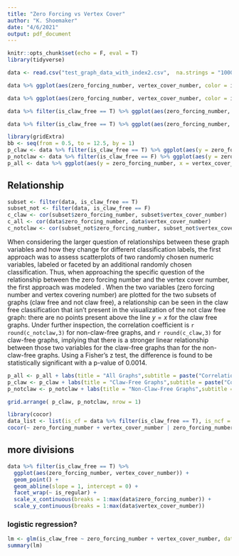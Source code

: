 ```yaml
---
title: "Zero Forcing vs Vertex Cover"
author: "K. Shoemaker"
date: "4/6/2021"
output: pdf_document
---
```


```r
knitr::opts_chunk$set(echo = F, eval = T)
library(tidyverse)
```

```r
data <- read.csv("test_graph_data_with_index2.csv",  na.strings = "1000000")
```

```r
data %>% ggplot(aes(zero_forcing_number, vertex_cover_number, color = is_claw_free)) + geom_point() + geom_abline(slope = 1, intercept = 0) + scale_x_continuous(breaks = 1:max(data$zero_forcing_number)) + scale_y_continuous(breaks = 1:max(data$vertex_cover_number)) + geom_smooth(method = "lm") + coord_flip()

```

```r
data %>% ggplot(aes(zero_forcing_number, vertex_cover_number, color = is_claw_free)) + geom_point() + facet_wrap(~ is_claw_free) + scale_x_continuous(breaks = 1:max(data$zero_forcing_number)) + scale_y_continuous(breaks = 1:max(data$vertex_cover_number))  + theme_linedraw() + geom_smooth(method = "lm") + coord_flip()
```

```r
data %>% filter(is_claw_free == T) %>% ggplot(aes(zero_forcing_number, vertex_cover_number)) + geom_point() + geom_abline(slope = 1, intercept = 0) + scale_x_continuous(breaks = 1:max(data$zero_forcing_number)) + scale_y_continuous(breaks = 1:max(data$vertex_cover_number))
```

```r
data %>% filter(is_claw_free == T) %>% ggplot(aes(zero_forcing_number, vertex_cover_number)) + geom_density_2d() + geom_abline(slope = 1, intercept = 0) + scale_x_continuous(breaks = 1:max(data$zero_forcing_number)) + scale_y_continuous(breaks = 1:max(data$vertex_cover_number))
```

```r
library(gridExtra)
bb <- seq(from = 0.5, to = 12.5, by = 1)
p_claw <- data %>% filter(is_claw_free == T) %>% ggplot(aes(y = zero_forcing_number, x = vertex_cover_number)) + geom_bin2d(breaks = bb) + scale_y_continuous(breaks = 1:12, limits = c(0.5,12.25)) + scale_x_continuous(breaks = 1:9)+ labs(x = "Vertex Cover", y = "Zero Forcing")
p_notclaw <- data %>% filter(is_claw_free == F) %>% ggplot(aes(y = zero_forcing_number, x = vertex_cover_number)) + geom_bin2d(breaks = bb)  + scale_y_continuous(breaks = 1:12, limits = c(0.5,12.25)) + scale_x_continuous(breaks = 1:9) + labs(x = "Vertex Cover", y = "Zero Forcing")
p_all <- data %>% ggplot(aes(y = zero_forcing_number, x = vertex_cover_number)) + geom_bin2d(breaks = bb)  + scale_y_continuous(breaks = 1:12, limits = c(0.5,12.25)) + scale_x_continuous(breaks = 1:9) +   labs(x = "Vertex Cover", y = "Zero Forcing")
```



## Relationship

```r
subset <- filter(data, is_claw_free == T)
subset_not <- filter(data, is_claw_free == F)
c_claw <- cor(subset$zero_forcing_number, subset$vertex_cover_number)
c_all <- cor(data$zero_forcing_number, data$vertex_cover_number)
c_notclaw <- cor(subset_not$zero_forcing_number, subset_not$vertex_cover_number)

```

When considering the larger question of relationships between these graph variables and how they change for different classification labels, the first approach was to assess scatterplots of two randomly chosen numeric variables, labeled or faceted by an additional randomly chosen classification. Thus, when approaching the specific question of the relationship between the zero forcing number and the vertex cover number, the first approach was modeled . When the two variables (zero forcing number and vertex covering number) are plotted for the two subsets of graphs (claw free and not claw free), a relationship can be seen in the claw free classification that isn't present in the visualization of the not claw free graph: there are no points present above the line $y = x$ for the claw free graphs. Under further inspection, the correlation coefficient is  `r round(c_notclaw,3)` for non-claw-free graphs,  and `r round(c_claw,3)` for claw-free graphs, implying that there is a stronger linear relationship between those two variables for the claw-free graphs than for the non-claw-free graphs. Using a Fisher's z test, the difference is found to be statistically significant with a p-value of 0.0014.


```r
p_all <- p_all + labs(title = "All Graphs",subtitle = paste("Correlation =", round(c_all,3)))
p_claw <- p_claw + labs(title = "Claw-Free Graphs",subtitle = paste("Correlation =", round(c_claw,3)))
p_notclaw <- p_notclaw + labs(title = "Non-Claw-Free Graphs",subtitle = paste("Correlation =", round(c_notclaw,3)))

grid.arrange( p_claw, p_notclaw, nrow = 1)
```

```r
library(cocor)
data_list <- list(is_cf = data %>% filter(is_claw_free == T), is_ncf = data %>% filter(is_claw_free == F) )
cocor(~ zero_forcing_number + vertex_cover_number | zero_forcing_number + vertex_cover_number, data_list)
```

## more divisions 

```r
data %>% filter(is_claw_free == T) %>% 
  ggplot(aes(zero_forcing_number, vertex_cover_number)) +
  geom_point() + 
  geom_abline(slope = 1, intercept = 0) +
  facet_wrap(~ is_regular) + 
  scale_x_continuous(breaks = 1:max(data$zero_forcing_number)) + 
  scale_y_continuous(breaks = 1:max(data$vertex_cover_number)) 
```


### logistic regression?

```r
lm <- glm(is_claw_free ~ zero_forcing_number + vertex_cover_number, data = data, family = "binomial")
summary(lm)
```
